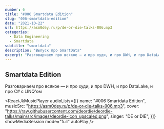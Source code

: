 ```yaml
---
number: 6
title: "#006 Smartdata Edition"
slug: "006-smartdata-edition"
date: "2021-10-22"
url: https://asm0dey.ru/p/de-or-die-talks-006.mp3
categories:
  - Data Engineering
  - Smartdata
subtitle: "smartdata"
description: "Выпуск про SmartData"
excerpt: "Разговариаем про всякое — и про худи, и про DWH, и про DataLake, и про C# с LINQ'ом"
---
```


## Smartdata Edition

Разговариаем про всякое — и про худи, и про DWH, и про DataLake, и про C# с LINQ'ом

<ReactJkMusicPlayer
  audioLists={[{
    name: "#006 Smartdata Edition",
    musicSrc: "https://asm0dey.ru/p/de-or-die-talks-006.mp3",
    cover: "https://raw.githubusercontent.com/deordie/deordie-talks/main/src/images/deordie-icon_upscaled.png",
    singer: "DE or DIE",
  }]}
  showMediaSession
  mode="full"
  autoPlay
/>
